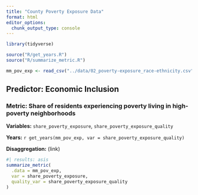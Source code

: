 ```yaml
---
title: "County Poverty Exposure Data"
format: html
editor_options: 
  chunk_output_type: console
---
```


```r
library(tidyverse)

source("R/get_years.R")
source("R/summarize_metric.R")

mm_pov_exp <- read_csv("../data/02_poverty-exposure_race-ethnicity.csv")

```

## Predictor: Economic Inclusion

### Metric: Share of residents experiencing poverty living in high-poverty neighborhoods

**Variables:** `share_poverty_exposure`, `share_poverty_exposure_quality`

**Years:** `r get_years(mm_pov_exp, var = share_poverty_exposure_quality)`

**Disaggregation:** (link)

```r
#| results: asis
summarize_metric(
  .data = mm_pov_exp, 
  var = share_poverty_exposure, 
  quality_var = share_poverty_exposure_quality
)

```
